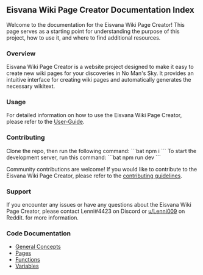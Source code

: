 ==Eisvana Wiki Page Creator Documentation Index==
Welcome to the documentation for the Eisvana Wiki Page Creator! This page serves as a starting point for understanding the purpose of this project, how to use it, and where to find additional resources.

===Overview===
Eisvana Wiki Page Creator is a website project designed to make it easy to create new wiki pages for your discoveries in No Man's Sky. It provides an intuitive interface for creating wiki pages and automatically generates the necessary wikitext. 

===Usage===
For detailed information on how to use the Eisvana Wiki Page Creator, please refer to the [[User-Guide]].

===Contributing===
Clone the repo, then run the following command:
```bat
npm i
```
To start the development server, run this command:
```bat
npm run dev
```

Community contributions are welcome! If you would like to contribute to the Eisvana Wiki Page Creator, please refer to the [https://github.com/example/EisvanaWikiPageCreator/blob/main/CONTRIBUTING.md contributing guidelines].

===Support===
If you encounter any issues or have any questions about the Eisvana Wiki Page Creator, please contact Lenni#4423 on Discord or [https://www.reddit.com/user/Lenni009 u/Lenni009] on Reddit. for more information.

===Code Documentation===
* [[General Concepts]]
* [[Pages]]
* [[Functions]]
* [[Variables]]
